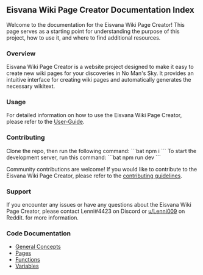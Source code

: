 ==Eisvana Wiki Page Creator Documentation Index==
Welcome to the documentation for the Eisvana Wiki Page Creator! This page serves as a starting point for understanding the purpose of this project, how to use it, and where to find additional resources.

===Overview===
Eisvana Wiki Page Creator is a website project designed to make it easy to create new wiki pages for your discoveries in No Man's Sky. It provides an intuitive interface for creating wiki pages and automatically generates the necessary wikitext. 

===Usage===
For detailed information on how to use the Eisvana Wiki Page Creator, please refer to the [[User-Guide]].

===Contributing===
Clone the repo, then run the following command:
```bat
npm i
```
To start the development server, run this command:
```bat
npm run dev
```

Community contributions are welcome! If you would like to contribute to the Eisvana Wiki Page Creator, please refer to the [https://github.com/example/EisvanaWikiPageCreator/blob/main/CONTRIBUTING.md contributing guidelines].

===Support===
If you encounter any issues or have any questions about the Eisvana Wiki Page Creator, please contact Lenni#4423 on Discord or [https://www.reddit.com/user/Lenni009 u/Lenni009] on Reddit. for more information.

===Code Documentation===
* [[General Concepts]]
* [[Pages]]
* [[Functions]]
* [[Variables]]
